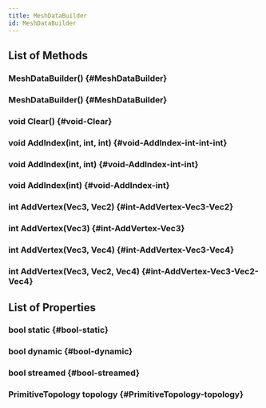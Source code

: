 ```yaml
---
title: MeshDataBuilder
id: MeshDataBuilder
---
```


## List of Methods

### MeshDataBuilder() {#MeshDataBuilder}

### MeshDataBuilder() {#MeshDataBuilder}

### void Clear() {#void-Clear}

### void AddIndex(int, int, int) {#void-AddIndex-int-int-int}

### void AddIndex(int, int) {#void-AddIndex-int-int}

### void AddIndex(int) {#void-AddIndex-int}

### int AddVertex(Vec3, Vec2) {#int-AddVertex-Vec3-Vec2}

### int AddVertex(Vec3) {#int-AddVertex-Vec3}

### int AddVertex(Vec3, Vec4) {#int-AddVertex-Vec3-Vec4}

### int AddVertex(Vec3, Vec2, Vec4) {#int-AddVertex-Vec3-Vec2-Vec4}

## List of Properties

### bool static {#bool-static}

### bool dynamic {#bool-dynamic}

### bool streamed {#bool-streamed}

### PrimitiveTopology topology {#PrimitiveTopology-topology}

